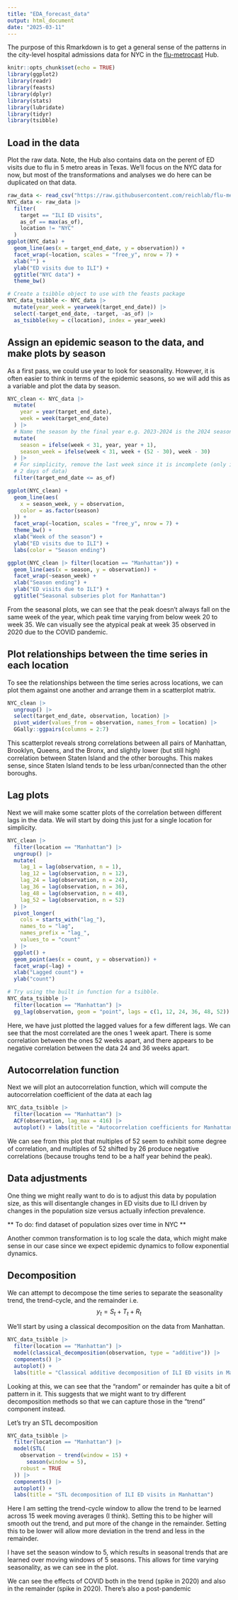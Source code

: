 ```yaml
---
title: "EDA_forecast_data"
output: html_document
date: "2025-03-11"
---
```


The purpose of this Rmarkdown is to get a general sense of the patterns in the
city-level hospital admissions data for NYC in the
[flu-metrocast](https://github.com/reichlab/flu-metrocast) Hub.



```r
knitr::opts_chunk$set(echo = TRUE)
library(ggplot2)
library(readr)
library(feasts)
library(dplyr)
library(stats)
library(lubridate)
library(tidyr)
library(tsibble)
```

## Load in the data
Plot the raw data. Note, the Hub also contains data on the perent of ED visits
due to flu in 5 metro areas in Texas. We'll focus on the NYC data for now,
but most of the transformations and analyses we do here can be duplicated
on that data.
```r
raw_data <- read_csv("https://raw.githubusercontent.com/reichlab/flu-metrocast/refs/heads/main/target-data/time-series.csv") # nolint
NYC_data <- raw_data |>
  filter(
    target == "ILI ED visits",
    as_of == max(as_of),
    location != "NYC"
  )
ggplot(NYC_data) +
  geom_line(aes(x = target_end_date, y = observation)) +
  facet_wrap(~location, scales = "free_y", nrow = 7) +
  xlab("") +
  ylab("ED visits due to ILI") +
  ggtitle("NYC data") +
  theme_bw()

# Create a tsibble object to use with the feasts package
NYC_data_tsibble <- NYC_data |>
  mutate(year_week = yearweek(target_end_date)) |>
  select(-target_end_date, -target, -as_of) |>
  as_tsibble(key = c(location), index = year_week)
```

## Assign an epidemic season to the data, and make plots by season
As a first pass, we could use year to look for seasonality. However, it is
often easier to think in terms of the epidemic seasons, so we will add this as
a variable and plot the data by season.
```r
NYC_clean <- NYC_data |>
  mutate(
    year = year(target_end_date),
    week = week(target_end_date)
  ) |>
  # Name the season by the final year e.g. 2023-2024 is the 2024 season
  mutate(
    season = ifelse(week < 31, year, year + 1),
    season_week = ifelse(week < 31, week + (52 - 30), week - 30)
  ) |>
  # For simplicity, remove the last week since it is incomplete (only includes
  # 2 days of data)
  filter(target_end_date <= as_of)

ggplot(NYC_clean) +
  geom_line(aes(
    x = season_week, y = observation,
    color = as.factor(season)
  )) +
  facet_wrap(~location, scales = "free_y", nrow = 7) +
  theme_bw() +
  xlab("Week of the season") +
  ylab("ED visits due to ILI") +
  labs(color = "Season ending")

ggplot(NYC_clean |> filter(location == "Manhattan")) +
  geom_line(aes(x = season, y = observation)) +
  facet_wrap(~season_week) +
  xlab("Season ending") +
  ylab("ED visits due to ILI") +
  ggtitle("Seasonal subseries plot for Manhattan")
```
From the seasonal plots, we can see that the peak doesn't always fall on the
same week of the year, which peak time varying from below week 20 to week 35.
We can visually see the atypical peak at week 35 observed in 2020 due to the
COVID pandemic.

## Plot relationships between the time series in each location
To see the relationships between the time series across locations, we can plot
them against one another and arrange them in a scatterplot matrix.
```r
NYC_clean |>
  ungroup() |>
  select(target_end_date, observation, location) |>
  pivot_wider(values_from = observation, names_from = location) |>
  GGally::ggpairs(columns = 2:7)
```

This scatterplot reveals strong correlations between all pairs of Manhattan,
Brooklyn, Queens, and the Bronx, and slightly lower (but still high) correlation
between Staten Island and the other boroughs. This makes sense, since Staten
Island tends to be less urban/connected than the other boroughs.

## Lag plots

Next we will make some scatter plots of the correlation between different
lags in the data. We will start by doing this just for  a single location
for simplicity.

```r
NYC_clean |>
  filter(location == "Manhattan") |>
  ungroup() |>
  mutate(
    lag_1 = lag(observation, n = 1),
    lag_12 = lag(observation, n = 12),
    lag_24 = lag(observation, n = 24),
    lag_36 = lag(observation, n = 36),
    lag_48 = lag(observation, n = 48),
    lag_52 = lag(observation, n = 52)
  ) |>
  pivot_longer(
    cols = starts_with("lag_"),
    names_to = "lag",
    names_prefix = "lag_",
    values_to = "count"
  ) |>
  ggplot() +
  geom_point(aes(x = count, y = observation)) +
  facet_wrap(~lag) +
  xlab("Lagged count") +
  ylab("count")

# Try using the built in function for a tsibble.
NYC_data_tsibble |>
  filter(location == "Manhattan") |>
  gg_lag(observation, geom = "point", lags = c(1, 12, 24, 36, 48, 52))
```

Here, we have just plotted the lagged values for a few different lags. We
can see that the most correlated are the ones 1 week apart. There is some
correlation between the ones 52 weeks apart, and there appears to be
negative correlation between the data 24 and 36 weeks apart.

## Autocorrelation function
Next we will plot an autocorrelation function, which will compute the
autocorrelation coefficient of the data at each lag
```r
NYC_data_tsibble |>
  filter(location == "Manhattan") |>
  ACF(observation, lag_max = 416) |>
  autoplot() + labs(title = "Autocorrelation coefficients for Manhattan")
```

We can see from this plot that multiples of 52 seem to exhibit some degree of
correlation, and multiples of 52 shifted by 26 produce negative correlations
(because troughs tend to be a half year behind the peak).

## Data adjustments
One thing we might really want to do is to adjust this data by population
size, as this will disentangle changes in ED visits due to ILI driven
by changes in the population size versus actually infection prevalence.

** To do: find dataset of population sizes over time in NYC **

Another common transformation is to log scale the data, which might make sense
in our case since we expect epidemic dynamics to follow exponential dynamics.

## Decomposition
We can attempt to decompose the time series to separate the seasonality trend,
the trend-cycle, and the remainder i.e.
$$ y_t = S_t + T_t + R_t $$

We'll start by using a classical decomposition on the data from Manhattan.
```r
NYC_data_tsibble |>
  filter(location == "Manhattan") |>
  model(classical_decomposition(observation, type = "additive")) |>
  components() |>
  autoplot() +
  labs(title = "Classical additive decomposition of ILI ED visits in Manhattan")
```
Looking at this, we can see that the "random" or remainder has quite a bit of
pattern in it. This suggests that we might want to try different
decomposition methods so that we can capture those in the "trend" component
instead.

Let's try an STL decomposition
```r
NYC_data_tsibble |>
  filter(location == "Manhattan") |>
  model(STL(
    observation ~ trend(window = 15) +
      season(window = 5),
    robust = TRUE
  )) |>
  components() |>
  autoplot() +
  labs(title = "STL decomposition of ILI ED visits in Manhattan")
```
Here I am setting the trend-cycle window to allow the trend to be learned across
15 week moving averages (I think). Setting this to be higher will smooth out
the trend, and put more of the change in the remainder.
Setting this to be lower will allow more deviation in the trend and less in the
remainder.

I have set the season window to 5, which results in seasonal trends that are
learned over moving windows of 5 seasons. This allows for time varying
seasonality, as we can see in the plot.

We can see the effects of COVID both in the trend (spike in 2020) and also in
the remainder (spike in 2020). There's also a post-pandemic
